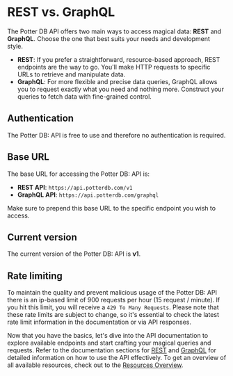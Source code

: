 # REST vs. GraphQL
The Potter DB API offers two main ways to access magical data: **REST** and **GraphQL**. Choose the one that best suits your needs and development style.
- **REST**: If you prefer a straightforward, resource-based approach, REST endpoints are the way to go. You'll make HTTP requests to specific URLs to retrieve and manipulate data.
- **GraphQL**: For more flexible and precise data queries, GraphQL allows you to request exactly what you need and nothing more. Construct your queries to fetch data with fine-grained control.

## Authentication
The Potter DB: API is free to use and therefore no authentication is required.

## Base URL
The base URL for accessing the Potter DB: API is:
- **REST API**: `https://api.potterdb.com/v1`
- **GraphQL API**: `https://api.potterdb.com/graphql`

Make sure to prepend this base URL to the specific endpoint you wish to access.

## Current version
The current version of the Potter DB: API is **v1**.

## Rate limiting
To maintain the quality and prevent malicious usage of the Potter DB: API there is an ip-based limit of 900 requests per hour (15 request / minute). If you hit this limit, you will receive a `429 To Many Requests`.
Please note that these rate limits are subject to change, so it's essential to check the latest rate limit information in the documentation or via API responses.

Now that you have the basics, let's dive into the API documentation to explore available endpoints and start crafting your magical queries and requests.
Refer to the documentation sections for [REST](/apis/rest) and [GraphQL](apis/graphql) for detailed information on how to use the API effectively.
To get an overview of all available resources, check out to the [Resources Overview](/resources).
